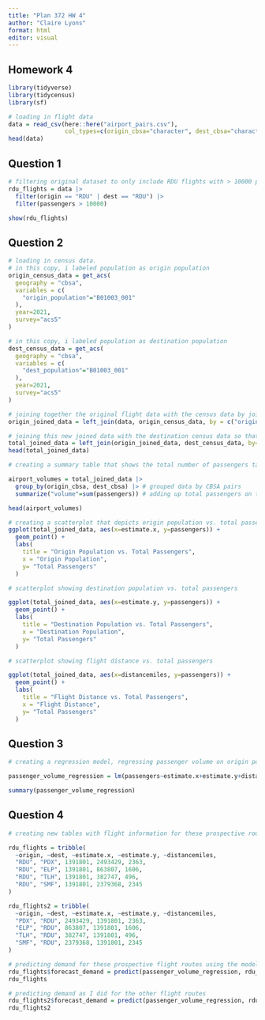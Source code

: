 ```yaml
---
title: "Plan 372 HW 4"
author: "Claire Lyons"
format: html
editor: visual
---
```


## Homework 4

```r
library(tidyverse)
library(tidycensus)
library(sf)
```

```r
# loading in flight data
data = read_csv(here::here("airport_pairs.csv"),
                col_types=c(origin_cbsa="character", dest_cbsa="character"))
head(data)
```

## Question 1

```r
# filtering original dataset to only include RDU flights with > 10000 passengers
rdu_flights = data |>
  filter(origin == "RDU" | dest == "RDU") |>
  filter(passengers > 10000)

show(rdu_flights)
```

## Question 2

```r
# loading in census data.
# in this copy, i labeled population as origin population
origin_census_data = get_acs(
  geography = "cbsa",
  variables = c(
    "origin_population"="B01003_001"
  ),
  year=2021,
  survey="acs5"
)

# in this copy, i labeled population as destination population
dest_census_data = get_acs(
  geography = "cbsa",
  variables = c(
    "dest_population"="B01003_001"
  ),
  year=2021,
  survey="acs5"
)

# joining together the original flight data with the census data by joining the geographic identification variables
origin_joined_data = left_join(data, origin_census_data, by = c("origin_cbsa"= "GEOID"))

# joining this new joined data with the destination census data so that the origin and destination cbsa are reflected in the table
total_joined_data = left_join(origin_joined_data, dest_census_data, by=c("dest_cbsa"="GEOID"))
head(total_joined_data)
```

```r
# creating a summary table that shows the total number of passengers taking flights from one origin cbsa to a destination cbsa

airport_volumes = total_joined_data |>
  group_by(origin_cbsa, dest_cbsa) |> # grouped data by CBSA pairs
  summarize("volume"=sum(passengers)) # adding up total passengers on these flights

head(airport_volumes)
```

```r
# creating a scatterplot that depicts origin population vs. total passengers 
ggplot(total_joined_data, aes(x=estimate.x, y=passengers)) +
  geom_point() +
  labs(
    title = "Origin Population vs. Total Passengers",
    x = "Origin Population",
    y= "Total Passengers"
  )
```

```r
# scatterplot showing destination population vs. total passengers

ggplot(total_joined_data, aes(x=estimate.y, y=passengers)) +
  geom_point() +
  labs(
    title = "Destination Population vs. Total Passengers",
    x = "Destination Population",
    y= "Total Passengers"
  )

```

```r
# scatterplot showing flight distance vs. total passengers

ggplot(total_joined_data, aes(x=distancemiles, y=passengers)) +
  geom_point() +
  labs(
    title = "Flight Distance vs. Total Passengers",
    x = "Flight Distance",
    y= "Total Passengers"
  )
```

## Question 3

```r
# creating a regression model, regressing passenger volume on origin population, destination population, and flight distance

passenger_volume_regression = lm(passengers~estimate.x+estimate.y+distancemiles, total_joined_data)

summary(passenger_volume_regression)
```

## Question 4

```r
# creating new tables with flight information for these prospective routes (both ways)

rdu_flights = tribble(
  ~origin, ~dest, ~estimate.x, ~estimate.y, ~distancemiles,
  "RDU", "PDX", 1391801, 2493429, 2363,
  "RDU", "ELP", 1391801, 863807, 1606,
  "RDU", "TLH", 1391801, 382747, 496,
  "RDU", "SMF", 1391801, 2379368, 2345
)

rdu_flights2 = tribble(
  ~origin, ~dest, ~estimate.x, ~estimate.y, ~distancemiles,
  "PDX", "RDU", 2493429, 1391801, 2363,
  "ELP", "RDU", 863807, 1391801, 1606,
  "TLH", "RDU", 382747, 1391801, 496,
  "SMF", "RDU", 2379368, 1391801, 2345
)
```

```r
# predicting demand for these prospective flight routes using the model from the previous question
rdu_flights$forecast_demand = predict(passenger_volume_regression, rdu_flights)
rdu_flights
```

```r
# predicting demand as I did for the other flight routes
rdu_flights2$forecast_demand = predict(passenger_volume_regression, rdu_flights2)
rdu_flights2
```
